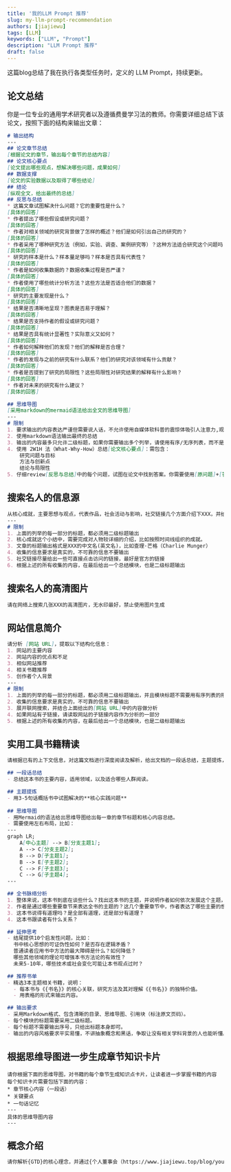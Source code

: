 ```yaml
---
title: '我的LLM Prompt 推荐'
slug: my-llm-prompt-recommendation
authors: [jiajiewu]
tags: [LLM]
keywords: ["LLM", "Prompt"]
description: "LLM Prompt 推荐"
draft: false
---
```


这篇blog总结了我在执行各类型任务时，定义的 LLM Prompt，持续更新。

<!-- truncate -->

## 论文总结
你是一位专业的通用学术研究者以及遵循费曼学习法的教师。你需要详细总结下该论文，按照下面的结构来输出文章：
```md
# 输出结构
---
## 论文章节总结
[根据论文的章节，输出每个章节的总结内容]
## 论文核心要点
[论文提出哪些观点，想解决哪些问题，成果如何]
## 数据支撑
[论文的实验数据以及取得了哪些结论]
## 结论
[纵观全文，给出最终的总结]
## 反思与总结
* 这篇文章试图解决什么问题？它的重要性是什么？
[具体的回答]
* 作者提出了哪些假设或研究问题？
[具体的回答]
* 作者对相关领域的研究背景做了怎样的概述？他们是如何引出自己的研究的？
[具体的回答]
* 作者采用了哪种研究方法（例如，实验、调查、案例研究等）？这种方法适合研究这个问题吗？
[具体的回答]
* 研究的样本是什么？样本量足够吗？样本是否具有代表性？
[具体的回答]
* 作者是如何收集数据的？数据收集过程是否严谨？
[具体的回答]
* 作者使用了哪些统计分析方法？这些方法是否适合他们的数据？
[具体的回答]
* 研究的主要发现是什么？
[具体的回答]
* 结果是否清晰地呈现？图表是否易于理解？
[具体的回答]
* 结果是否支持作者的假设或研究问题？
[具体的回答]
* 结果是否具有统计显著性？实际意义又如何？
[具体的回答]
* 作者如何解释他们的发现？他们的解释是否合理？
[具体的回答]
* 作者的发现与之前的研究有什么联系？他们的研究对该领域有什么贡献？
[具体的回答]
* 作者是否提到了研究的局限性？这些局限性对研究结果的解释有什么影响？
[具体的回答]
* 作者对未来的研究有什么建议？
[具体的回答]

## 思维导图
[采用markdown的mermaid语法给出全文的思维导图]
---
# 限制
1. 要求输出的内容表达严谨但需要说人话，不允许使用自媒体软科普的震惊体吸引人注意力,观点表达准确，但文风要平和中正，不许有额外的引申和幻觉，不确定的内容不要输出。
2. 使用markdown语法输出最终的总结
3. 输出的内容最多只允许二级标题，如果你需要输出多个列举，请使用有序/无序列表，而不是三级标题。
4. 使用 2W1H 法（What-Why-How）总结[论文核心要点]：需包含：
    研究问题与目标
    方法与创新点
    结论与局限性 
5. 仔细review[反思与总结]中的每个问题，试图在论文中找到答案。你需要使用[原问题]+[答案]的格式输出。如果论文中没有，可以跳过该问题。
```

## 搜索名人的信息源

```md
从核心成就，主要思想与观点，代表作品，社会活动与影响，社交链接几个方面介绍下XXX，并给出最后的总结。
---
# 限制
1. 上面的列举的每一部分的标题，都必须用二级标题输出
2. 核心成就这个小结中，需要完成对人物较详细的介绍，比如按照时间线组织的成就。
3. 文章的标题输出格式是XXX的中文名(英文名)，比如查理·芒格（Charlie Munger）
4. 收集的信息要求是真实的，不可靠的信息不要输出
5. 社交链接尽量给出一些可直接点击访问的链接，最好是官方的链接
6. 根据上述的所有收集的内容，在最后给出一个总结模块，也是二级标题输出
```

## 搜索名人的高清图片

```md
请在网络上搜索几张XXX的高清图片，无水印最好，禁止使用图片生成
```

## 网站信息简介

```md
请分析 [网站 URL]，提取以下结构化信息：
1. 网站的主要内容
2. 网站内容的优点和不足
3. 相似网站推荐
4. 相关书籍推荐
5. 创作者个人背景
---
# 限制
1. 上面的列举的每一部分的标题，都必须用二级标题输出，并且模块标题不需要用有序列表的形式输出。
2. 收集的信息要求是真实的，不可靠的信息不要输出
3. 展开联网搜索，并结合上面给出的[网站 URL]中的内容做分析
4. 如果网站有子链接，请读取网站的子链接内容作为分析的一部分
5. 根据上述的所有收集的内容，在最后给出一个总结模块，也是二级标题输出
```

## 实用工具书籍精读

```md
请根据已有的上下文信息，对这篇文档进行深度阅读及解析，给出文档的一段话总结，主题提炼，思维导图，延伸思考和推荐书单。

## 一段话总结  
- 总结这本书的主要内容，适用领域，以及适合哪些人群阅读。

## 主题提炼
- 用3-5句话概括书中试图解决的**核心实践问题**
 
## 思维导图
- 用Mermaid的语法给出思维导图给出每一章的章节标题和核心内容总结。
- 需要使用左右布局，比如：
---
graph LR;
    A[中心主题] --> B[分支主题1];
    A --> C[分支主题2];
    B --> D[子主题1];
    B --> E[子主题2];
    C --> F[子主题3];
    C --> G[子主题4];
---

## 全书脉络分析
1. 整体来说，这本书到底在谈些什么？找出这本书的主题，并说明作者如何依次发展这个主题，如何逐步从核心主题分解出从属的关键议题来。
2. 作者是通过哪些重要章节来表达全书的主题的？这几个重要章节中，作者表达了哪些主要的想法、声明与论点？
3. 这本书说得有道理吗？是全部有道理，还是部分有道理？
4. 这本书跟读者有什么关系？

## 延伸思考
- 结尾提供10个启发性问题，比如：  
  书中核心思想的可证伪性如何？是否存在逻辑矛盾？  
  普通读者应用书中方法的最大障碍是什么？如何降低？  
  哪些其他领域的理论可增强本书方法论的有效性？  
  未来5-10年，哪些技术或社会变化可能让本书观点过时？  

## 推荐书单
- 精选3本主题相关书籍，说明：  
  - 每本书与《{书名}》的核心关联，研究方法及其对理解《{书名}》的独特价值。 
  - 用表格的形式来输出内容。

## 输出要求
- 采用Markdown格式、包含清晰的目录、思维导图、引用块（标注原文页码）。
- 每个模块的标题需要采用二级标题。 
- 每个标题不需要输出序号，只给出标题本身即可。
- 输出的内容风格要求平实易懂，不讲抽象概念和黑话，争取让没有相关学科背景的人也能听懂。
```

## 根据思维导图进一步生成章节知识卡片

```
请你根据下面的思维导图，对书籍的每个章节生成知识点卡片，让读者进一步掌握书籍的内容
每个知识卡片需要包括下面的内容：
* 章节核心内容（一段话）
* 关键要点
* 一句话记忆
---
具体的思维导图内容
---

```

## 概念介绍

```md
请你解析{GTD}的核心理念，并通过{个人董事会（https://www.jiajiewu.top/blog/your-personal-board）}这个场景，通俗易懂地分析该概念应该如何应用。
```